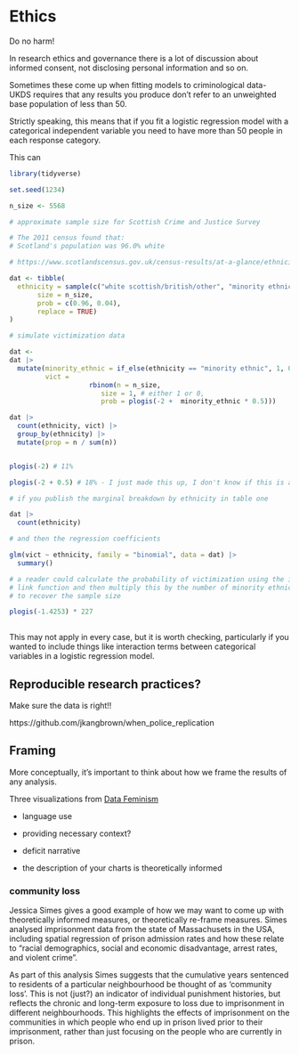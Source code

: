 # Ethics

Do no harm!

In research ethics and governance there is a lot of discussion about informed consent, not disclosing personal information and so on.

Sometimes these come up when fitting models to criminological data- UKDS requires that any results you produce don't refer to an unweighted base population of less than 50.

Strictly speaking, this means that if you fit a logistic regression model with a categorical independent variable you need to have more than 50 people in each response category.

This can

```r

library(tidyverse)

set.seed(1234)

n_size <- 5568

# approximate sample size for Scottish Crime and Justice Survey

# The 2011 census found that:
# Scotland's population was 96.0% white

# https://www.scotlandscensus.gov.uk/census-results/at-a-glance/ethnicity/

dat <- tibble(
  ethnicity = sample(c("white scottish/british/other", "minority ethnic"),
       size = n_size,
       prob = c(0.96, 0.04),
       replace = TRUE)
)

# simulate victimization data

dat <- 
dat |> 
  mutate(minority_ethnic = if_else(ethnicity == "minority ethnic", 1, 0),
         vict =
                    rbinom(n = n_size, 
                       size = 1, # either 1 or 0,
                       prob = plogis(-2 +  minority_ethnic * 0.5)))

dat |> 
  count(ethnicity, vict) |> 
  group_by(ethnicity) |> 
  mutate(prop = n / sum(n))


plogis(-2) # 11%

plogis(-2 + 0.5) # 18% - I just made this up, I don't know if this is accurate!

# if you publish the marginal breakdown by ethnicity in table one

dat |> 
  count(ethnicity)

# and then the regression coefficients

glm(vict ~ ethnicity, family = "binomial", data = dat) |> 
  summary()
```

```r


# a reader could calculate the probability of victimization using the inverse
# link function and then multiply this by the number of minority ethnic people
# to recover the sample size

plogis(-1.4253) * 227
         
```

This may not apply in every case, but it is worth checking, particularly if you wanted to include things like interaction terms between categorical variables in a logistic regression model.

## Reproducible research practices?

Make sure the data is right!!

https://github.com/jkangbrown/when_police_replication

## Framing

More conceptually, it's important to think about how we frame the results of any analysis.

Three visualizations from [Data Feminism](https://data-feminism.mitpress.mit.edu/pub/czq9dfs5/release/3) 

-   language use

-   providing necessary context?

-   deficit narrative

-   the description of your charts is theoretically informed

### community loss

Jessica Simes gives a good example of how we may want to come up with theoretically informed measures, or theoretically re-frame measures. Simes analysed imprisonment data from the state of Massachusets in the USA, including spatial regression of prison admission rates and how these relate to "racial demographics, social and economic disadvantage, arrest rates, and violent crime".

As part of this analysis Simes suggests that the cumulative years sentenced to residents of a particular neighbourhood be thought of as 'community loss'. This is not (just?) an indicator of individual punishment histories, but reflects the chronic and long-term exposure to loss due to imprisonment in different neighbourhoods. This highlights the effects of imprisonment on the communities in which people who end up in prison lived prior to their imprisonment, rather than just focusing on the people who are currently in prison.
